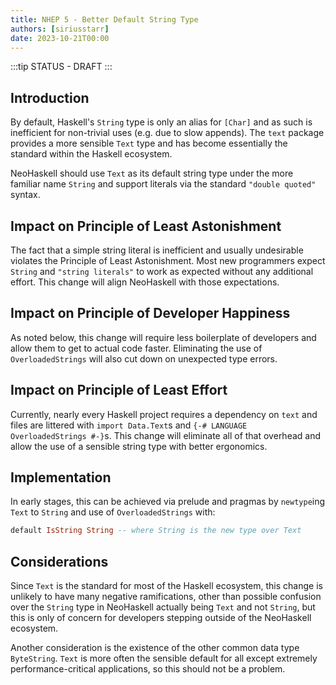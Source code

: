```yaml
---
title: NHEP 5 - Better Default String Type
authors: [siriusstarr]
date: 2023-10-21T00:00
---
```


:::tip STATUS - DRAFT
:::

## Introduction

By default, Haskell's `String` type is only an alias for `[Char]` and as such is inefficient for non-trivial uses (e.g. due to slow appends). The `text` package provides a more sensible `Text` type and has become essentially the standard within the Haskell ecosystem.

NeoHaskell should use `Text` as its default string type under the more familiar name `String` and support literals via the standard `"double quoted"` syntax.

## Impact on Principle of Least Astonishment

The fact that a simple string literal is inefficient and usually undesirable violates the Principle of Least Astonishment. Most new programmers expect `String` and `"string literals"` to work as expected without any additional effort. This change will align NeoHaskell with those expectations.

## Impact on Principle of Developer Happiness

As noted below, this change will require less boilerplate of developers and allow them to get to actual code faster. Eliminating the use of `OverloadedStrings` will also cut down on unexpected type errors.

## Impact on Principle of Least Effort

Currently, nearly every Haskell project requires a dependency on `text` and files are littered with `import Data.Text`s and `{-# LANGUAGE OverloadedStrings #-}`s. This change will eliminate all of that overhead and allow the use of a sensible string type with better ergonomics.

## Implementation

In early stages, this can be achieved via prelude and pragmas by `newtype`ing `Text` to `String` and use of `OverloadedStrings` with:

```haskell
default IsString String -- where String is the new type over Text
```

## Considerations

Since `Text` is the standard for most of the Haskell ecosystem, this change is unlikely to have many negative ramifications, other than possible confusion over the `String` type in NeoHaskell actually being `Text` and not `String`, but this is only of concern for developers stepping outside of the NeoHaskell ecosystem.

Another consideration is the existence of the other common data type `ByteString`. `Text` is more often the sensible default for all except extremely performance-critical applications, so this should not be a problem.
